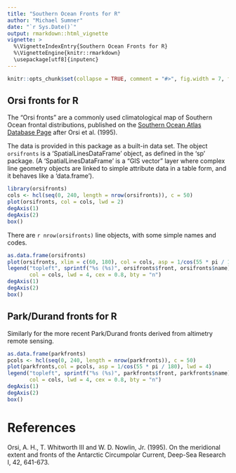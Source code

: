 ```yaml
---
title: "Southern Ocean Fronts for R"
author: "Michael Sumner"
date: "`r Sys.Date()`"
output: rmarkdown::html_vignette
vignette: >
  %\VignetteIndexEntry{Southern Ocean Fronts for R}
  %\VignetteEngine{knitr::rmarkdown}
  \usepackage[utf8]{inputenc}
---
```



```r
knitr::opts_chunk$set(collapse = TRUE, comment = "#>", fig.width = 7, fig.height = 7)
```

Orsi fronts for R
---------------------------

The "Orsi fronts" are a commonly used climatological map of Southern Ocean frontal distributions, published on the
[Southern Ocean Atlas Database Page](http://woceatlas.tamu.edu/Sites/html/atlas/SOA_DATABASE_DOWNLOAD.html) after Orsi et al. (1995). 


The data is provided in this package as a built-in data set. The object `orsifronts` is a 'SpatialLinesDataFrame' object, as defined in the 'sp' package. (A 'SpatialLinesDataFrame' is a "GIS vector" layer where complex line geometry objects are linked to simple attribute data in a table form, and it behaves like a 'data.frame'). 

```r
library(orsifronts)
cols <- hcl(seq(0, 240, length = nrow(orsifronts)), c = 50)
plot(orsifronts, col = cols, lwd = 2)
degAxis(1)
degAxis(2)
box()
```

There are `r nrow(orsifronts)` line objects, with some simple names and codes. 

```r
as.data.frame(orsifronts)
plot(orsifronts, xlim = c(60, 180), col = cols, asp = 1/cos(55 * pi / 180), lwd = 4)
legend("topleft", sprintf("%s (%s)", orsifronts$front, orsifronts$name),  
       col = cols, lwd = 4, cex = 0.8, bty = "n")
degAxis(1)
degAxis(2)
box()
```



Park/Durand fronts for R
---------------------------

Similarly for the more recent Park/Durand fronts derived from altimetry remote sensing. 

```r
as.data.frame(parkfronts)
pcols <- hcl(seq(0, 240, length = nrow(parkfronts)), c = 50)
plot(parkfronts,col = pcols, asp = 1/cos(55 * pi / 180), lwd = 4)
legend("topleft", sprintf("%s (%s)", parkfronts$front, parkfronts$name),  
       col = cols, lwd = 4, cex = 0.8, bty = "n")
degAxis(1)
degAxis(2)
box()
```

# References

Orsi, A. H., T. Whitworth III and W. D. Nowlin, Jr. (1995). On the meridional extent and fronts of the Antarctic Circumpolar Current, Deep-Sea Research I, 42, 641-673.

